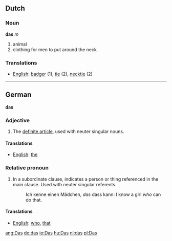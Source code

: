 == Dutch ==
=== Noun ===
'''das''' ''m''

# animal
# clothing for men to put around the neck

===Translations===
*[[English]]: [[badger]] (1), [[tie]] (2), [[necktie]] (2)

----

== German ==

'''das'''

=== Adjective ===

# The [[definite article]], used with neuter singular nouns.

====Translations====

*[[English]]: [[the]]

===Relative pronoun===

# In a subordinate clause, indicates a person or thing referenced in the main clause.  Used with neuter singular referents.
#: Ich kenne einen M&auml;dchen, ''das'' dass kann: I know a girl ''who'' can do that.

====Translations====

*[[English]]: [[who]], [[that]]

[[ang:Das]]
[[de:das]]
[[io:Das]]
[[hu:Das]]
[[nl:das]]
[[pl:Das]]